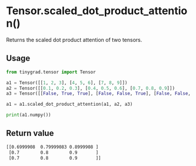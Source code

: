 # Tensor.scaled_dot_product_attention()

Returns the scaled dot product attention of two tensors.

## Usage
```python copy
from tinygrad.tensor import Tensor

a1 = Tensor([[1, 2, 3], [4, 5, 6], [7, 8, 9]])
a2 = Tensor([[0.1, 0.2, 0.3], [0.4, 0.5, 0.6], [0.7, 0.8, 0.9]])
a3 = Tensor([[False, True, True], [False, False, True], [False, False, False]])

a1 = a1.scaled_dot_product_attention(a1, a2, a3)

print(a1.numpy())
```

## Return value

```bash
[[0.6999908  0.79999083 0.8999908 ]
 [0.7        0.8        0.9       ]
 [0.7        0.8        0.9       ]]
```